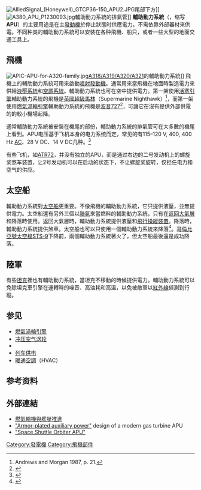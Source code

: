 {{noteTA|G1=Aero}}
{{about|备用的电力供应系统|“APU”的其他用法|APU|依靠气流供应有限电力的系统|冲压空气涡轮}}
[[File:AlliedSignal_(Honeywell)_GTCP36-150_APU2.JPG|thumb]]尾部下方]]
[[File:A380_APU_P1230093.jpg|thumb]]輔助動力系統的排氣管]]
'''輔助動力系統'''（{{lang-en|Auxiliary power unit}}，缩写'''APU'''）的主要用途是在主[[發動機|發動機]]於停止狀態时供應電力，不需依靠外部器材來供電。不同种类的輔助動力系統可以安装在各种飛機、船只，或者一些大型的地面交通工具上。

== 飛機 ==
[[File:APIC-APU-for-A320-family.jpg|thumb]][[空中巴士A320|A318/A319/A320/A321]]的輔助動力系統]]
飛機上的輔助動力系統可用來啟動[[噴射發動機|噴射發動機]]。通常用來當飛機在地面時製造電力來供給[[液壓機械|液壓系統]]和[[空調系統|空調系統]]。輔助動力系統也可在空中提供電力。第一架使用[[活塞引擎|活塞引擎]]輔助動力系統的飛機是[[英國超級馬林|英國超級馬林]]（Supermarine Nighthawk）<ref name="Andrews p21">Andrews and Morgan 1987, p. 21.</ref>，而第一架使用[[燃氣渦輪引擎|燃氣渦輪引擎]]輔助動力系統的飛機是[[波音727|波音727]]<ref>{{cite news|last1=Vanhoenacker|first1=Mark|title=What Is That Hole in the Tail of an Airplane?|url=http://www.slate.com/blogs/the_eye/2015/02/05/what_s_that_thing_unveils_the_mystery_of_that_hole_on_the_tail_of_the_airplane.html|accessdate=20 October 2016|work=Slate|date=5 February 2015|archive-date=2018-09-29|archive-url=https://web.archive.org/web/20180929201416/http://www.slate.com/blogs/the_eye/2015/02/05/what_s_that_thing_unveils_the_mystery_of_that_hole_on_the_tail_of_the_airplane.html|dead-url=no}}</ref>，可讓它在沒有提供外部供電的的較小機場起降。

通常輔助動力系統被安裝在機尾的部份，輔助動力系統的排氣管可在大多數的機尾上看到。APU电压基于飞机本身的电力系统而定，常见的有115–120 V, 400, 400 Hz [[交流电|AC]]、28 V DC、14 V DC几种。<ref name="400Hz">{{cite web |url=https://www.skybrary.aero/index.php/Aircraft_Electrical_Systems |title=Aircraft Electrical Systems |work=Skybrary |access-date=2021-10-25 |archive-date=2021-10-25 |archive-url=https://web.archive.org/web/20211025211412/https://www.skybrary.aero/index.php/Aircraft_Electrical_Systems |dead-url=no }}</ref>

有些飞机，如[[ATR72|ATR72]]，并没有独立的APU，而是通过右边的二号发动机上的螺旋桨煞车装置，让2号发动机可以在启动的状态下，不让螺旋桨旋转，仅担任电力和空气的供应。

== 太空船 ==

輔助動力系統對[[太空船|太空船]]更重要。不像飛機的輔助動力系統，它只提供液壓，並無提供電力。太空船還有另外三個以[[聯氨|聯氨]]來當燃料的輔助動力系統，只有在[[返回式|返回大氣層]]和降落時使用。返回大氣層時，輔助動力系統提供液壓和[[飛行操縱裝置|飛行操縱裝置]]。降落時，輔助動力系統提供煞車。太空船也可以只使用一個輔助動力系統來降落<ref>{{cite web
 | url = http://spaceflight.nasa.gov/shuttle/reference/shutref/orbiter/hyd
 | title = Hydraulic System
 | website = spaceflight.nasa.gov
 | publisher = NASA
 | access-date = 8 February 2016
 | archive-date = 2016-11-04
 | archive-url = https://web.archive.org/web/20161104063026/http://spaceflight.nasa.gov/shuttle/reference/shutref/orbiter/hyd/
 | dead-url = yes
 }}</ref>。[[哥倫比亞號太空梭|哥倫比亞號太空梭]][[STS-9|STS-9]]下降前，兩個輔助動力系統著火了，但太空船最後還是成功降落。

== 陸軍 ==
有些[[坦克|坦克]]裡也有輔助動力系統，當坦克不移動的時候提供電力。輔助動力系統可以免除坦克車引擎在運轉時的噪音、高油耗和高溫，以免被敵軍以[[紅外線|紅外線]]偵測到行蹤。

== 参见 ==
* [[燃氣渦輪引擎|燃氣渦輪引擎]]
* [[冲压空气涡轮|冲压空气涡轮]]
* {{link-en|輔助液壓系統|Auxiliary hydraulic system}}
* [[列车供电|列车供电]]
* [[暖通空調|暖通空調]]（HVAC）

== 参考资料 ==
{{reflist}}

== 外部連結 ==
* [http://203.68.20.65/science/content/1982/00110155/0008.htm 燃氣輪機與艦艇推進]{{dead link}}
* [https://web.archive.org/web/20080223003252/http://www.memagazine.org/backissues/august97/features/armor/armor.html "Armor-plated auxiliary power"] design of a modern gas turbine APU{{en}}
* [http://spaceflight.nasa.gov/shuttle/reference/shutref/orbiter/apu/ "Space Shuttle Orbiter APU"] {{Wayback|url=http://spaceflight.nasa.gov/shuttle/reference/shutref/orbiter/apu/ |date=20110605121711 }}{{en}}

{{航空器部件}}
{{Aircraft piston engine components}}
{{飞机燃气涡轮发动机部件}}

[[Category:發電機|Category:發電機]]
[[Category:飛機部件|Category:飛機部件]]